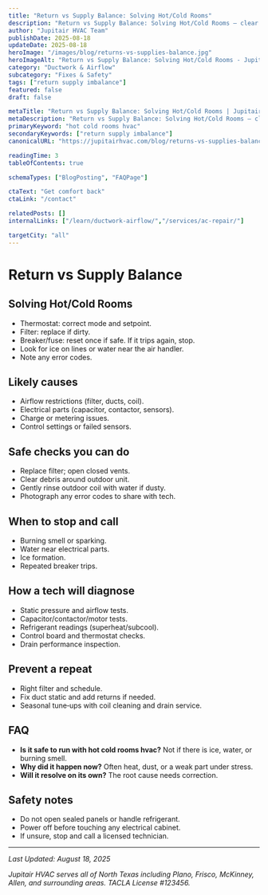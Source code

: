 ```yaml
---
title: "Return vs Supply Balance: Solving Hot/Cold Rooms"
description: "Return vs Supply Balance: Solving Hot/Cold Rooms — clear steps, practical detail, and when to call a pro in North Texas."
author: "Jupitair HVAC Team"
publishDate: 2025-08-18
updateDate: 2025-08-18
heroImage: "/images/blog/returns-vs-supplies-balance.jpg"
heroImageAlt: "Return vs Supply Balance: Solving Hot/Cold Rooms - Jupitair HVAC"
category: "Ductwork & Airflow"
subcategory: "Fixes & Safety"
tags: ["return supply imbalance"]
featured: false
draft: false

metaTitle: "Return vs Supply Balance: Solving Hot/Cold Rooms | Jupitair HVAC"
metaDescription: "Return vs Supply Balance: Solving Hot/Cold Rooms — clear steps, practical detail, and when to call a pro in North Texas."
primaryKeyword: "hot cold rooms hvac"
secondaryKeywords: ["return supply imbalance"]
canonicalURL: "https://jupitairhvac.com/blog/returns-vs-supplies-balance"

readingTime: 3
tableOfContents: true

schemaTypes: ["BlogPosting", "FAQPage"]

ctaText: "Get comfort back"
ctaLink: "/contact"

relatedPosts: []
internalLinks: ["/learn/ductwork-airflow/","/services/ac-repair/"]

targetCity: "all"
---
```



# Return vs Supply Balance



## Solving Hot/Cold Rooms
- Thermostat: correct mode and setpoint.
- Filter: replace if dirty.
- Breaker/fuse: reset once if safe. If it trips again, stop.
- Look for ice on lines or water near the air handler.
- Note any error codes.



<BlogCTA variant="inline" />

## Likely causes
- Airflow restrictions (filter, ducts, coil).
- Electrical parts (capacitor, contactor, sensors).
- Charge or metering issues.
- Control settings or failed sensors.


## Safe checks you can do
- Replace filter; open closed vents.
- Clear debris around outdoor unit.
- Gently rinse outdoor coil with water if dusty.
- Photograph any error codes to share with tech.


## When to stop and call
- Burning smell or sparking.
- Water near electrical parts.
- Ice formation.
- Repeated breaker trips.


## How a tech will diagnose
- Static pressure and airflow tests.
- Capacitor/contactor/motor tests.
- Refrigerant readings (superheat/subcool).
- Control board and thermostat checks.
- Drain performance inspection.


## Prevent a repeat
- Right filter and schedule.
- Fix duct static and add returns if needed.
- Seasonal tune‑ups with coil cleaning and drain service.


## FAQ
- **Is it safe to run with hot cold rooms hvac?** Not if there is ice, water, or burning smell.
- **Why did it happen now?** Often heat, dust, or a weak part under stress.
- **Will it resolve on its own?** The root cause needs correction.


## Safety notes
- Do not open sealed panels or handle refrigerant.
- Power off before touching any electrical cabinet.
- If unsure, stop and call a licensed technician.

---

<BlogCTA variant="end" />

*Last Updated: August 18, 2025*

*Jupitair HVAC serves all of North Texas including Plano, Frisco, McKinney, Allen, and surrounding areas. TACLA License #123456.*
